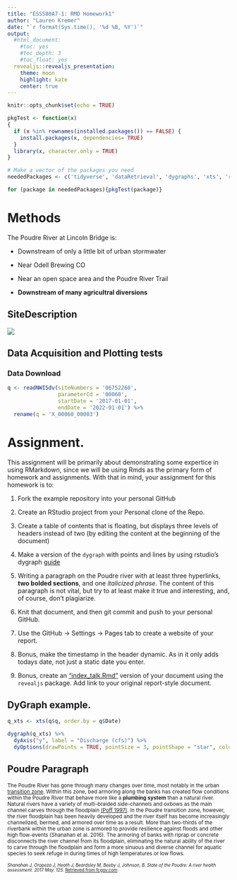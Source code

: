 ```yaml
---
title: "ESS580A7-1: RMD Homework1"
author: "Lauren Kremer"
date: "`r format(Sys.time(), '%d %B, %Y')`"
output:
  #html_document:
    #toc: yes
    #toc_depth: 3
    #toc_float: yes
  revealjs::revealjs_presentation:
    theme: moon
    highlight: kate
    center: true
---
```


```r
knitr::opts_chunk$set(echo = TRUE)

pkgTest <- function(x)
{
  if (x %in% rownames(installed.packages()) == FALSE) {
    install.packages(x, dependencies= TRUE)
  }
  library(x, character.only = TRUE)
}

# Make a vector of the packages you need
neededPackages <- c('tidyverse', 'dataRetrieval', 'dygraphs', 'xts', 'revealjs') 

for (package in neededPackages){pkgTest(package)}

```


# Methods

The Poudre River at Lincoln Bridge is:

  - Downstream of only a little bit of urban stormwater

  - Near Odell Brewing CO
  
  - Near an open space area and the Poudre River Trail
  
  - **Downstream of many agricultral diversions**


## SiteDescription

![](https://waterdata.usgs.gov/nwisweb/local/state/co/text/pics/06752260big.jpg)


## Data Acquisition and Plotting tests

### Data Download


```r

q <- readNWISdv(siteNumbers = '06752260',
                parameterCd = '00060',
                startDate = '2017-01-01',
                endDate = '2022-01-01') %>%
  rename(q = 'X_00060_00003') 
```


# Assignment. 


This assignment will be primarily about demonstrating some expertice in using
RMarkdown, since we will be using Rmds as the primary form of homework and 
assignments. With that in mind, your assignment for this homework is to:


1) Fork the example repository into your personal GitHub

2) Create an RStudio project from your Personal clone of the Repo. 

3) Create a table of contents that is floating, but displays three levels of
headers instead of two (by editing the content at the beginning of the document)

4) Make a version of the `dygraph` with points and lines by using rstudio's
dygraph [guide](https://rstudio.github.io/dygraphs/)

5) Writing a paragraph on the Poudre river with at least three hyperlinks,
**two bolded sections**, and one *italicized phrase*. The content of this paragraph
is not vital, but try to at least make it true and interesting, and, of course,
don't plagiarize. 

6) Knit that document, and then git commit and push to your personal GitHub.

7) Use the GitHub -> Settings -> Pages tab to create a website of your report.

8) Bonus, make the timestamp in the header dynamic. As in it only adds
todays date, not just a static date you enter. 

9) Bonus, create an ["index_talk.Rmd"](https://rpubs.com/lekokremer/ESS580A7_1_RMD_Homework1) version of your document using the
`revealjs` package. Add link to your original report-style document. 



## DyGraph example. 
```r
q_xts <- xts(q$q, order.by = q$Date)

dygraph(q_xts) %>%
  dyAxis("y", label = "Discharge (cfs)") %>%
  dyOptions(drawPoints = TRUE, pointSize = 3, pointShape = "star", colors = 'green') 
```

## Poudre Paragraph

<small>The Poudre River has gone through many changes over time, most notably in the urban [transition zone](https://watercenter.colostate.edu/wp-content/uploads/sites/33/2019/05/Fish-in-the-Poudres-Thermal-and-Habitat-Transition-Zone-by-Boyd-Wright.pdf). Within this zone, bed armoring along the banks has created flow conditions within the Poudre River that behave more like a **plumbing system** than a natural river. Natural rivers have a variety of multi-braided side-channels and oxbows as the main channel carves through the floodplain [(Poff 1997)](https://www.jstor.org/stable/1313099). In the Poudre transition zone, however, the river floodplain has been heavily developed and the river itself has become increasingly channelized, bermed, and armored over time as a result. More than two-thirds of the riverbank within the urban zone is armored to provide resilience against floods and other high flow-events (Shanahan et al. 2016). The armoring of banks with riprap or concrete disconnects the river channel from its floodplain, eliminating the natural ability of the river to carve through the floodplain and form a more sinuous and diverse channel for aquatic species to seek refuge in during times of high temperatures or low flows.<small>


 _Shanahan J, Oropeza J, Heath J, Beardsley M, Beeby J, Johnson, B. State of the Poudre: A river health assessment. 2017 May. 125._ [Retrieved from fcgov.com](https://www.fcgov.com/poudrereportcard/pdf/sopr2016.pdf) 




